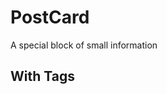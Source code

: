 

<Meta title="Components/PostCard" component={PostCard} />

# PostCard

A special block of small information

<Canvas>
  <Story name="basic">
    <PostCard
      title='A Title'
      summary='Some hefty content that might have descenders present.'
    />
  </Story>
</Canvas>

<ArgsTable of={PostCard} />

## With Tags

<Canvas>
  <Story name="tags">
    <PostCard
      title='A Title'
      summary='Some hefty content that might have descenders present.'
      tags={['A', 'Collection', 'of', 'Tags']}
    />
  </Story>
</Canvas>
